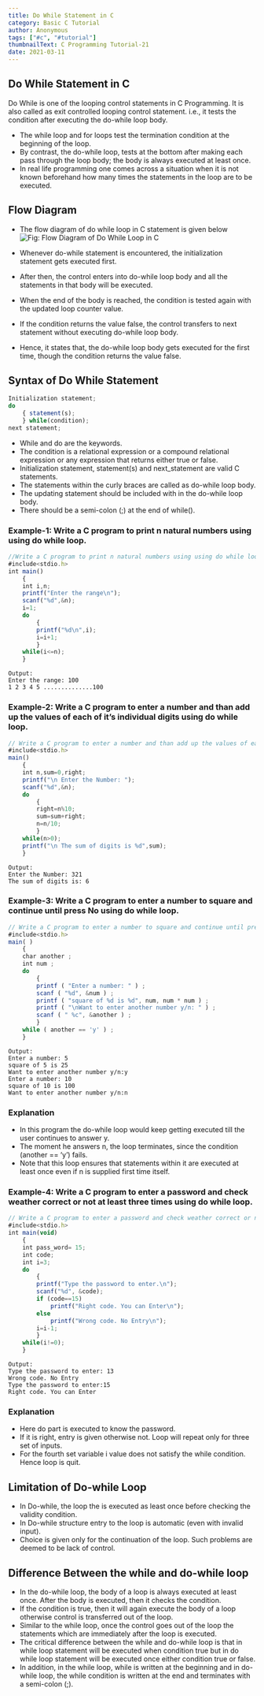 ```yaml
---
title: Do While Statement in C
category: Basic C Tutorial
author: Anonymous
tags: ["#c", "#tutorial"]
thumbnailText: C Programming Tutorial-21
date: 2021-03-11
---
```

## Do While Statement in C
Do While is one of the looping control statements in C Programming. It is also called as exit controlled looping control statement. i.e., it tests the condition after executing the do-while loop body.

- The while loop and for loops test the termination condition at the beginning of the loop.
- By contrast, the do-while loop, tests at the bottom after making each pass through the loop body; the body is always executed at least once.
- In real life programming one comes across a situation when it is not known beforehand how many times the statements in the loop are to be executed.
## Flow Diagram
- The flow diagram of do while loop in C statement is given below
![ Fig: Flow Diagram of Do While Loop in C](../../assets/cPic/dwl.jpg)

- Whenever do-while statement is encountered, the initialization statement gets executed first.
- After then, the control enters into do-while loop body and all the statements in that body will be executed.
- When the end of the body is reached, the condition is tested again with the updated loop counter value.
- If the condition returns the value false, the control transfers to next statement without executing do-while loop body.
- Hence, it states that, the do-while loop body gets executed for the first time, though the condition returns the value false.
## Syntax of Do While Statement
~~~js
Initialization statement;
do
    { statement(s);
    } while(condition);
next statement;
~~~
- While and do are the keywords.
- The condition is a relational expression or a compound relational expression or any expression that returns either true or false.
- Initialization statement, statement(s) and next_statement are valid C statements.
- The statements within the curly braces are called as do-while loop body.
- The updating statement should be included with in the do-while loop body.
- There should be a semi-colon (;) at the end of while().
### Example-1: Write a C program to print n natural numbers using using do while loop.
~~~js
//Write a C program to print n natural numbers using using do while loop.
#include<stdio.h>
int main()
    {
    int i,n;
    printf("Enter the range\n");
    scanf("%d",&n);
    i=1;
    do
        {
        printf("%d\n",i);
        i=i+1;
        }
    while(i<=n);
    }
~~~
~~~
Output:
Enter the range: 100
1 2 3 4 5 ..............100
~~~
### Example-2: Write a C program to enter a number and than add up the values of each of it’s individual digits using do while loop.
~~~js
// Write a C program to enter a number and than add up the values of each of it's individual digits using do while loop.
#include<stdio.h>
main()
    {
    int n,sum=0,right;
    printf("\n Enter the Number: ");
    scanf("%d",&n);
    do
        {
        right=n%10;
        sum=sum+right;
        n=n/10;
        }
    while(n>0);
    printf("\n The sum of digits is %d",sum);
    }
~~~
~~~
Output:
Enter the Number: 321
The sum of digits is: 6
~~~
### Example-3:  Write a C program to enter a number to square and continue until press No using do while loop.
~~~js
// Write a C program to enter a number to square and continue until press No using do while loop.
#include<stdio.h>
main( )
    {
    char another ;
    int num ;
    do
        {
        printf ( "Enter a number: " ) ;
        scanf ( "%d", &num ) ;
        printf ( "square of %d is %d", num, num * num ) ;
        printf ( "\nWant to enter another number y/n: " ) ;
        scanf ( " %c", &another ) ;
        }
    while ( another == 'y' ) ;
    }
~~~
~~~
Output:
Enter a number: 5
square of 5 is 25
Want to enter another number y/n:y
Enter a number: 10
square of 10 is 100
Want to enter another number y/n:n
~~~
### Explanation

- In this program the do-while loop would keep getting executed till the user continues to answer y.
- The moment he answers n, the loop terminates, since the condition (another == ‘y’) fails.
- Note that this loop ensures that statements within it are executed at least once even if n is supplied first time itself.
### Example-4: Write a C program to enter a password and check weather correct or not at least three times using do while loop.
~~~js
// Write a C program to enter a password and check weather correct or not at least three times using do while loop.
#include<stdio.h>
int main(void)
    {
    int pass_word= 15;
    int code;
    int i=3;
    do
        {
        printf("Type the password to enter.\n");
        scanf("%d", &code);
        if (code==15)
            printf("Right code. You can Enter\n");
        else
            printf("Wrong code. No Entry\n");
        i=i-1;
        }
    while(i!=0);
    }
~~~
~~~
Output:
Type the password to enter: 13
Wrong code. No Entry
Type the password to enter:15
Right code. You can Enter
~~~
### Explanation

- Here do part is executed to know the password.
- If it is right, entry is given otherwise not. Loop will repeat only for three set of inputs.
- For the fourth set variable i value does not satisfy the while condition. Hence loop is quit.
## Limitation of Do-while Loop

- In Do-while, the loop the is executed as least once before checking the validity condition.
- In Do-while structure entry to the loop is automatic (even with invalid input).
- Choice is given only for the continuation of the loop. Such problems are deemed to be lack of control.
## Difference Between the while and do-while loop

- In the do-while loop, the body of a loop is always executed at least once. After the body is executed, then it checks the condition.
- If the condition is true, then it will again execute the body of a loop otherwise control is transferred out of the loop.
- Similar to the while loop, once the control goes out of the loop the statements which are immediately after the loop is executed.
- The critical difference between the while and do-while loop is that in while loop statement will be executed when condition true but in do while loop statement will be executed once either condition true or false.
- In addition, in the while loop, while is written at the beginning and in do-while loop, the while condition is written at the end and terminates with a semi-colon (;).